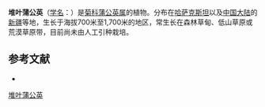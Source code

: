 {{Speciesbox
| name = 堆叶蒲公英
| status = 
| status_system = 
| image =
| genus = Taraxacum
| species = compactum
| authority = Schischk.
}}

'''堆叶蒲公英'''（[[学名|学名]]：{{lang|la|''Taraxacum compactum''}}）是[[菊科|菊科]][[蒲公英属|蒲公英属]]的植物。分布在[[哈萨克斯坦|哈萨克斯坦]]以及[[中国大陆|中国大陆]]的[[新疆|新疆]]等地，生长于海拔700米至1,700米的地区，常生长在森林草甸、低山草原或荒漠草原带，目前尚未由人工引种栽培。

== 参考文献 ==
<div class="references-small">
* {{cite web| url =http://www.bioinfo.cn/db05/KmzwSpecies.php?action=view&id=5039| title =堆叶蒲公英| work =《中国高等植物数据库全库》| publisher =中国科学院微生物研究所| author =昆明植物研究所| accessdate =2009-02-25}}{{dead link|date=2017年12月 |bot=InternetArchiveBot |fix-attempted=yes }}
</div>
{{Taxonbar|from=Q10930549}}

[[Category:蒲公英属|堆叶蒲公英]]


{{植物小作品}}